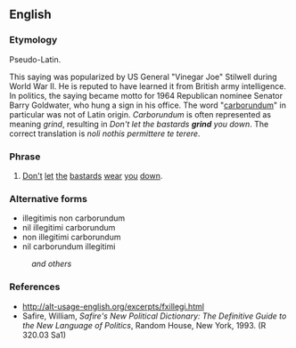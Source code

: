 ==English==

===Etymology===
Pseudo-Latin.

This saying was popularized by US General "Vinegar Joe" Stilwell during World War II. He is reputed to have learned it from British army intelligence. In politics, the saying became motto for 1964 Republican nominee Senator Barry Goldwater, who hung a sign in his office. The word "[[carborundum]]" in particular was not of Latin origin. ''Carborundum'' is often represented as meaning ''grind'', resulting in ''Don't let the bastards '''grind''' you down''. The correct translation is ''noli nothis permittere te terere''.

===Phrase===
{{head|en|phrase}}

# [[don't|Don't]] [[let]] [[the]] [[bastard]]s [[wear]] [[you]] [[down]].

===Alternative forms===
* illegitimis non carborundum
* nil illegitimi carborundum
* non illegitimi carborundum
* nil carborundum illegitimi
: ''and others''

===References===
* http://alt-usage-english.org/excerpts/fxillegi.html
* Safire, William, ''Safire's New Political Dictionary: The Definitive Guide to the New Language of Politics'', Random House, New York, 1993. (R 320.03 Sa1)